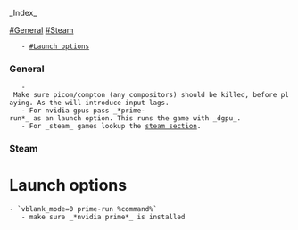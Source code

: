_Index_

[[#General]]
[[#Steam]]
	- [[#Launch options]]

=== General ===
	- Make sure picom/compton (any compositors) should be killed, before playing. As the will introduce input lags.
	- For nvidia gpus pass _*prime-run*_ as an launch option. This runs the game with _dgpu_.
	- For _steam_ games lookup the [[#Steam|steam section]].

=== Steam ===
= Launch options =
 - `vblank_mode=0 prime-run %command%`
	- make sure _*nvidia prime*_ is installed
